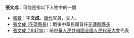 '''張文成'''：可能是指以下人物中的一個
*[[張鷟|張鷟]]：字'''文成'''。[[唐代|唐代]]官員，文人。
*[[張文成_(花蓮縣長)|張文成 (花蓮縣長)]]：戰後中華民國首任[[花蓮縣縣長|花蓮縣縣長]]
*[[張文成_(1947年)|張文成 (1947年)]]：前[[中華人民共和國全國人民代表大會|中華人民共和國全國人民代表大會]]代表
{{disambig}}